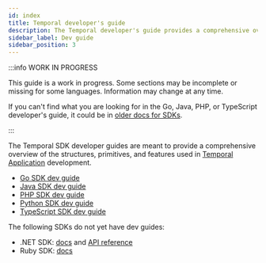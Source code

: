 ```yaml
---
id: index
title: Temporal developer's guide
description: The Temporal developer's guide provides a comprehensive overview of the structures, primitives, and features used in Temporal Application development.
sidebar_label: Dev guide
sidebar_position: 3
---
```



:::info WORK IN PROGRESS

This guide is a work in progress.
Some sections may be incomplete or missing for some languages.
Information may change at any time.

If you can't find what you are looking for in the Go, Java, PHP, or TypeScript developer's guide, it could be in [older docs for SDKs](https://legacy-documentation-sdks.temporal.io/).

:::

The Temporal SDK developer guides are meant to provide a comprehensive overview of the structures, primitives, and features used in [Temporal Application](/temporal#temporal-application) development.

<SdkLogos />

- [Go SDK dev guide](/dev-guide/go)
- [Java SDK dev guide](/dev-guide/java)
- [PHP SDK dev guide](/dev-guide/php)
- [Python SDK dev guide](/dev-guide/python)
- [TypeScript SDK dev guide](/dev-guide/typescript)

The following SDKs do not yet have dev guides:

- .NET SDK: [docs](https://github.com/temporalio/sdk-dotnet#readme) and [API reference](https://dotnet.temporal.io/)
- Ruby SDK: [docs](https://github.com/temporalio/sdk-ruby#readme)
